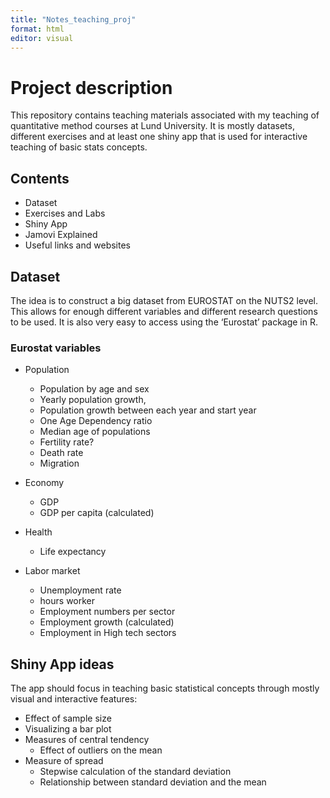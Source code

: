 ```yaml
---
title: "Notes_teaching_proj"
format: html
editor: visual
---
```


# Project description

This repository contains teaching materials associated with my teaching of quantitative method courses at Lund University. It is mostly datasets, different exercises and at least one shiny app that is used for interactive teaching of basic stats concepts.

## Contents

-   Dataset
-   Exercises and Labs
-   Shiny App
-   Jamovi Explained
-   Useful links and websites

## Dataset

The idea is to construct a big dataset from EUROSTAT on the NUTS2 level. This allows for enough different variables and different research questions to be used. It is also very easy to access using the 'Eurostat' package in R.


### Eurostat variables

-   Population

    -   Population by age and sex
    -   Yearly population growth, 
    -   Population growth between each year and start year
    -   One Age Dependency ratio
    -   Median age of populations
    -   Fertility rate?
    -   Death rate
    -   Migration

-   Economy

    -   GDP
    -   GDP per capita (calculated)

-   Health

    -   Life expectancy

-   Labor market

    -   Unemployment rate
    -   hours worker
    -   Employment numbers per sector
    -   Employment growth (calculated)
    -   Employment in High tech sectors

## Shiny App ideas

The app should focus in teaching basic statistical concepts through mostly visual and interactive features:

-   Effect of sample size
-   Visualizing a bar plot
-   Measures of central tendency
    -   Effect of outliers on the mean
-   Measure of spread
    -   Stepwise calculation of the standard deviation
    -   Relationship between standard deviation and the mean
